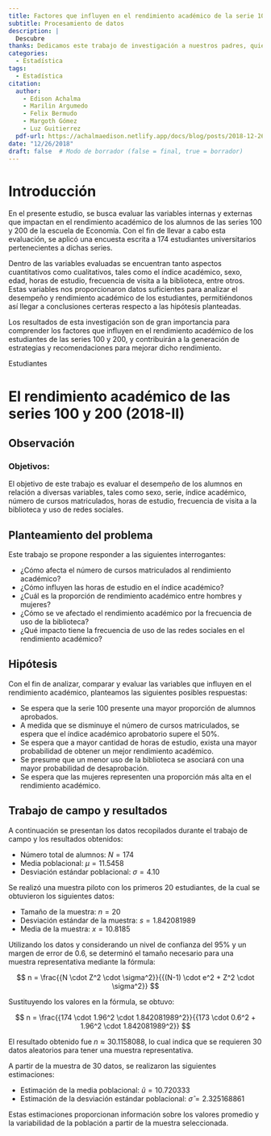 ```yaml
---
title: Factores que influyen en el rendimiento académico de la serie 100 y 200
subtitle: Procesamiento de datos
description: |
  Descubre 
thanks: Dedicamos este trabajo de investigación a nuestros padres, quienes han sido nuestros incondicionales compañeros en esta travesía universitaria.
categories:
  - Estadística
tags:
  - Estadística
citation:
  author:
    - Edison Achalma
    - Marilin Argumedo 
    - Felix Bermudo
    - Margoth Gómez
    - Luz Guitierrez 
  pdf-url: https://achalmaedison.netlify.app/docs/blog/posts/2018-12-26-factores-influyen-rendimiento-academico/index.pdf
date: "12/26/2018"
draft: false  # Modo de borrador (false = final, true = borrador)
---
```


# Introducción

En el presente estudio, se busca evaluar las variables internas y externas que impactan en el rendimiento académico de los alumnos de las series 100 y 200 de la escuela de Economía. Con el fin de llevar a cabo esta evaluación, se aplicó una encuesta escrita a 174 estudiantes universitarios pertenecientes a dichas series.

Dentro de las variables evaluadas se encuentran tanto aspectos cuantitativos como cualitativos, tales como el índice académico, sexo, edad, horas de estudio, frecuencia de visita a la biblioteca, entre otros. Estas variables nos proporcionaron datos suficientes para analizar el desempeño y rendimiento académico de los estudiantes, permitiéndonos así llegar a conclusiones certeras respecto a las hipótesis planteadas.

Los resultados de esta investigación son de gran importancia para comprender los factores que influyen en el rendimiento académico de los estudiantes de las series 100 y 200, y contribuirán a la generación de estrategias y recomendaciones para mejorar dicho rendimiento.

Estudiantes

# El rendimiento académico de las series 100 y 200 (2018-II)

## Observación

### Objetivos:

El objetivo de este trabajo es evaluar el desempeño de los alumnos en relación a diversas variables, tales como sexo, serie, índice académico, número de cursos matriculados, horas de estudio, frecuencia de visita a la biblioteca y uso de redes sociales.

## Planteamiento del problema

Este trabajo se propone responder a las siguientes interrogantes:

-   ¿Cómo afecta el número de cursos matriculados al rendimiento académico?
-   ¿Cómo influyen las horas de estudio en el índice académico?
-   ¿Cuál es la proporción de rendimiento académico entre hombres y mujeres?
-   ¿Cómo se ve afectado el rendimiento académico por la frecuencia de uso de la biblioteca?
-   ¿Qué impacto tiene la frecuencia de uso de las redes sociales en el rendimiento académico?

## Hipótesis

Con el fin de analizar, comparar y evaluar las variables que influyen en el rendimiento académico, planteamos las siguientes posibles respuestas:

-   Se espera que la serie 100 presente una mayor proporción de alumnos aprobados.
-   A medida que se disminuye el número de cursos matriculados, se espera que el índice académico aprobatorio supere el 50%.
-   Se espera que a mayor cantidad de horas de estudio, exista una mayor probabilidad de obtener un mejor rendimiento académico.
-   Se presume que un menor uso de la biblioteca se asociará con una mayor probabilidad de desaprobación.
-   Se espera que las mujeres representen una proporción más alta en el rendimiento académico.

## Trabajo de campo y resultados

A continuación se presentan los datos recopilados durante el trabajo de campo y los resultados obtenidos:

- Número total de alumnos: $N = 174$
- Media poblacional: $\mu = 11.5458$
- Desviación estándar poblacional: $\sigma = 4.10$

Se realizó una muestra piloto con los primeros 20 estudiantes, de la cual se obtuvieron los siguientes datos:

- Tamaño de la muestra: $n = 20$
- Desviación estándar de la muestra: $s = 1.842081989$
- Media de la muestra: $x = 10.8185$

Utilizando los datos y considerando un nivel de confianza del 95% y un margen de error de 0.6, se determinó el tamaño necesario para una muestra representativa mediante la fórmula:

$$
n = \frac{{N \cdot Z^2 \cdot \sigma^2}}{{(N-1) \cdot e^2 + Z^2 \cdot \sigma^2}}
$$

Sustituyendo los valores en la fórmula, se obtuvo:

$$
n = \frac{{174 \cdot 1.96^2 \cdot 1.842081989^2}}{{173 \cdot 0.6^2 + 1.96^2 \cdot 1.842081989^2}}
$$

El resultado obtenido fue $n \approx 30.1158088$, lo cual indica que se requieren 30 datos aleatorios para tener una muestra representativa.

A partir de la muestra de 30 datos, se realizaron las siguientes estimaciones:

- Estimación de la media poblacional: $\hat{u} = 10.720333$
- Estimación de la desviación estándar poblacional: $\hat{\sigma} = 2.325168861$

Estas estimaciones proporcionan información sobre los valores promedio y la variabilidad de la población a partir de la muestra seleccionada.